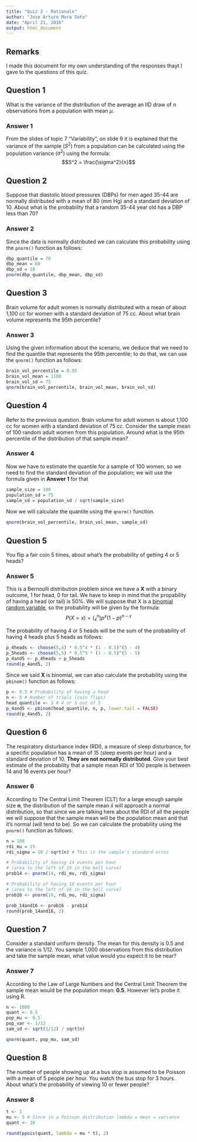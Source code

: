 ```yaml
---
title: "Quiz 2 - Rationale"
author: "Jose Arturo Mora Soto"
date: "April 21, 2016"
output: html_document
---
```


## Remarks
I made this document for my own understanding of the responses thayt I gave to
the questions of this quiz.

## Question 1
What is the variance of the distribution of the average an IID draw of _n_
observations from a population with mean $\mu$.

### Answer 1
From the slides of topic 7 "Variability", on slide 9 it is explained that the
variance of the sample ($S^2$) from a population can be calculated using the
population variance ($\sigma^2$) using the formula: 
$$S^2 = \frac{\sigma^2}{n}$$

## Question 2
Suppose that diastolic blood pressures (DBPs) for men aged 35-44 are normally
distributed with a mean of 80 (mm Hg) and a standard deviation of 10. About what
is the probability that a random 35-44 year old has a DBP less than 70?

### Answer 2
Since the data is normally distributed we can calculate this probability using
the ```pnorm()``` function as follows:

``` r
dbp_quantile = 70
dbp_mean = 80
dbp_sd = 10
pnorm(dbp_quantile, dbp_mean, dbp_sd)
```

## Question 3
Brain volume for adult women is normally distributed with a mean of about
1,100 cc for women with a standard deviation of 75 cc. About what brain volume
represents the 95th percentile?

### Answer 3
Using the given information about the scenario, we deduce that we need to find
the quantile that represents the 95th percentile; to do that, we can use the
```qnorm()``` function as follows:

```r
brain_vol_percentile = 0.95
brain_vol_mean = 1100
brain_vol_sd = 75
qnorm(brain_vol_percentile, brain_vol_mean, brain_vol_sd)
```

## Question 4
Refer to the previous question. Brain volume for adult women is about 1,100 cc
for women with a standard deviation of 75 cc. Consider the sample mean of 100
random adult women from this population. Around what is the 95th percentile of
the distribution of that sample mean?

### Answer 4
Now we have to estimate the quantile for a sample of 100 women, so we need to
find the standard deviation of the population; we will use the formula given
in **Answer 1** for that

```r
sample_size = 100
population_sd = 75
sample_sd = population_sd / sqrt(sample_size)
```

Now we will calculate the quantile using the ```qnorm()``` function.

```r
qnorm(brain_vol_percentile, brain_vol_mean, sample_sd)
```

## Question 5
You flip a fair coin 5 times, about what's the probability of getting
4 or 5 heads?

### Answer 5
This is a Bernoulli distribution problem since we have a __X__ with a 
binary outcome, 1 for head, 0 for tail. We have to keep in mind that the
propability of having a head (or tail) is 50%. We will suppose that X is a
[binomial random variable](https://onlinecourses.science.psu.edu/stat414/node/68),
so the probability will be given by the formula:
$$P(X = x) = (_{x}^{n})p^{x}(1-p)^{n-x}$$

The probability of having 4 or 5 heads will be the sum of the probability of
having 4 heads plus 5 heads as follows:

```r
p_4heads <- choose(5,4) * 0.5^4 * (1 - 0.5)^(5 - 4)
p_5heads <- choose(5,5) * 0.5^5 * (1 - 0.5)^(5 - 5)
p_4and5 <- p_4heads + p_5heads
round(p_4and5, 2)
```

Since we said __X__ is binomial, we can also calculate the probability using
the ```pbinom()``` function as follows:

```r
p <- 0.5 # Probability of having a head
n <- 5 # Number of trials (coin flips)
head_quantile <- 3 # 4 or 5 out of 5
p_4and5 <- pbinom(head_quantile, n, p, lower.tail = FALSE)
round(p_4and5, 2)
```

## Question 6
The respiratory disturbance index (RDI), a measure of sleep disturbance, for a
specific population has a mean of 15 (sleep events per hour) and a standard
deviation of 10. **They are not normally distributed**. Give your best estimate
of the probability that a sample mean RDI of 100 people is between 14 and 16
events per hour?

### Answer 6
According to The Central Limit Theorem (CLT) for a large enough sample size
__n__, the distribution of the sample mean $\bar x$ will approach a normal
distribution, so that since we are talking here about the RDI of all the people
we will suppose that the sample mean will be the population mean and that it's
normal (will tend to be). So we can calculate the probability using the
```pnorm()``` function as follows:

```r
n = 100
rdi_mu = 15
rdi_sigma = 10 / sqrt(n) # This is the sample's standard error

# Probability of having 14 events per hour
# (area to the left of 14 in the bell curve)
prob14 <- pnorm(14, rdi_mu, rdi_sigma)

# Probability of having 16 events per hour
# (area to the left of 16 in the bell curve)
prob16 <- pnorm(16, rdi_mu, rdi_sigma)

prob_14and16 <- prob16 - prob14
round(prob_14and16, 2)
```

## Question 7
Consider a standard uniform density. The mean for this density is 0.5 and the
variance is 1/12. You sample 1,000 observations from this distribution and take
the sample mean, what value would you expect it to be near?

### Answer 7
According to the Law of Large Numbers and the Central Limit Theorem the sample
mean would be the population mean: **0.5**. However let's probe it using R.

```r
n <- 1000
quant <- 0.5
pop_mu <- 0.5
pop_var <- 1/12
sam_sd <- sqrt(1/12) / sqrt(n)

qnorm(quant, pop_mu, sam_sd)
```

## Question 8
The number of people showing up at a bus stop is assumed to be Poisson with
a mean of 5 people per hour. You watch the bus stop for 3 hours. About what’s
the probability of viewing 10 or fewer people?

### Answer 8

```r
t <- 3
mu <- 5 # Since in a Poisson distribution lambda = mean = variance
quant <- 10

round(ppois(quant, lambda = mu * t), 2)
```

